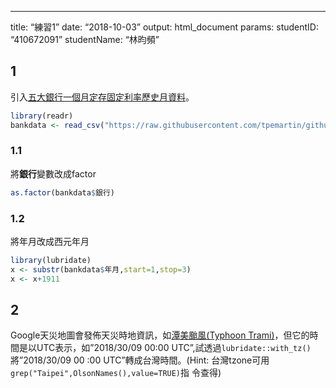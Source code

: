 ---
title: "練習1"
date: "2018-10-03"
output: html_document
params:
  studentID: "410672091"
  studentName: "林昀頻"
  
## 1
引入[五大銀行一個月定存固定利率歷史月資料](https://raw.githubusercontent.com/tpemartin/github-data/master/bankdata.csv)。

```r
library(readr)
bankdata <- read_csv("https://raw.githubusercontent.com/tpemartin/github-data/master/bankdata.csv")

```

### 1.1
將**銀行**變數改成factor
```r
as.factor(bankdata$銀行)

```

### 1.2
將年月改成西元年月
```r

library(lubridate)
x <- substr(bankdata$年月,start=1,stop=3)
x <- x+1911


```

## 2
Google天災地圖會發佈天災時地資訊，如[潭美颱風(Typhoon Trami)](https://google.org/crisismap/google.com/2018-trami)，但它的時間是以UTC表示，如"2018/30/09 00:00 UTC",試透過`lubridate::with_tz()`將"2018/30/09 00
:00 UTC"轉成台灣時間。(Hint: 台灣tzone可用`grep("Taipei",OlsonNames(),value=TRUE)`指
令查得)

```r



```


